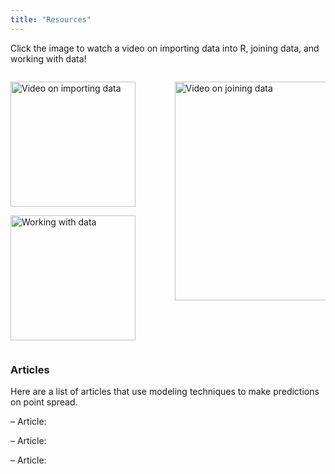 ```yaml
---
title: "Resources"
---
```


Click the image to watch a video on importing data into R, joining data, and working with data!

::: columns
::: {.column width="50%"}

[![Video on importing data](imgs/data.png){fig-align="left" width="200"}](https://www.youtube.com/watch?v=tIMaRYiuEFA)

[![Working with data](imgs/tools.png){fig-align="left" width="200"}](https://www.youtube.com/watch?v=0229Uq2hkJo)

:::
::: {.column width="50%"}

[![Video on joining data](imgs/join.png){fig-align="left" width="350"}](https://www.youtube.com/watch?v=VdV5ABsaf5Y)
:::
:::


### Articles

Here are a list of articles that use modeling techniques to make predictions on point spread.

-- Article:

-- Article:

-- Article:
